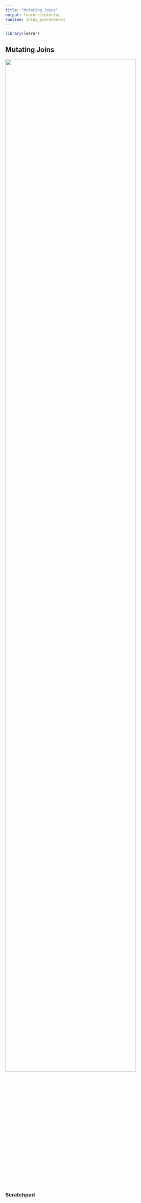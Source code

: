 ```yaml
---
title: "Mutating Joins"
output: learnr::tutorial
runtime: shiny_prerendered
---
```

```r
library(learnr)
```
## Mutating Joins

![](https://youtu.be/kLgZYO3tcYA){width="90%"}

### Scratchpad
```r

```